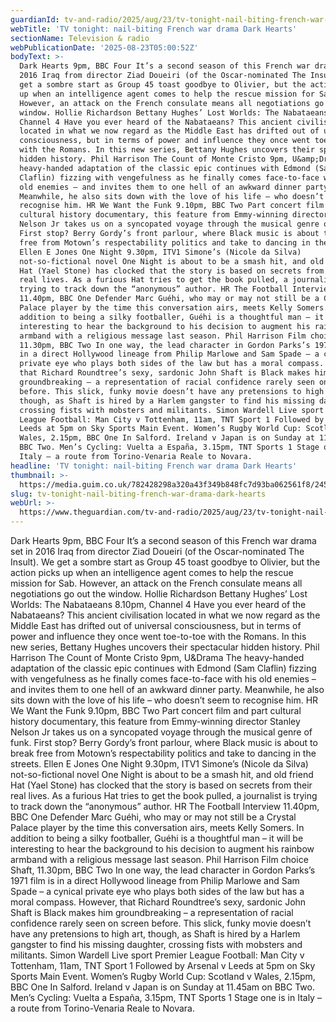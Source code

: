 ```yaml
---
guardianId: tv-and-radio/2025/aug/23/tv-tonight-nail-biting-french-war-drama-dark-hearts
webTitle: 'TV tonight: nail-biting French war drama Dark Hearts'
sectionName: Television & radio
webPublicationDate: '2025-08-23T05:00:52Z'
bodyText: >-
  Dark Hearts 9pm, BBC Four It’s a second season of this French war drama set in
  2016 Iraq from director Ziad Doueiri (of the Oscar-nominated The Insult). We
  get a sombre start as Group 45 toast goodbye to Olivier, but the action picks
  up when an intelligence agent comes to help the rescue mission for Sab.
  However, an attack on the French consulate means all negotiations go out the
  window. Hollie Richardson Bettany Hughes’ Lost Worlds: The Nabataeans 8.10pm,
  Channel 4 Have you ever heard of the Nabataeans? This ancient civilisation
  located in what we now regard as the Middle East has drifted out of universal
  consciousness, but in terms of power and influence they once went toe-to-toe
  with the Romans. In this new series, Bettany Hughes uncovers their spectacular
  hidden history. Phil Harrison The Count of Monte Cristo 9pm, U&amp;Drama The
  heavy-handed adaptation of the classic epic continues with Edmond (Sam
  Claflin) fizzing with vengefulness as he finally comes face-to-face with his
  old enemies – and invites them to one hell of an awkward dinner party.
  Meanwhile, he also sits down with the love of his life – who doesn’t seem to
  recognise him. HR We Want the Funk 9.10pm, BBC Two Part concert film and part
  cultural history documentary, this feature from Emmy-winning director Stanley
  Nelson Jr takes us on a syncopated voyage through the musical genre of funk.
  First stop? Berry Gordy’s front parlour, where Black music is about to break
  free from Motown’s respectability politics and take to dancing in the streets.
  Ellen E Jones One Night 9.30pm, ITV1 Simone’s (Nicole da Silva)
  not-so-fictional novel One Night is about to be a smash hit, and old friend
  Hat (Yael Stone) has clocked that the story is based on secrets from their
  real lives. As a furious Hat tries to get the book pulled, a journalist is
  trying to track down the “anonymous” author. HR The Football Interview
  11.40pm, BBC One Defender Marc Guéhi, who may or may not still be a Crystal
  Palace player by the time this conversation airs, meets Kelly Somers. In
  addition to being a silky footballer, Guéhi is a thoughtful man – it will be
  interesting to hear the background to his decision to augment his rainbow
  armband with a religious message last season. Phil Harrison Film choice Shaft,
  11.30pm, BBC Two In one way, the lead character in Gordon Parks’s 1971 film is
  in a direct Hollywood lineage from Philip Marlowe and Sam Spade – a cynical
  private eye who plays both sides of the law but has a moral compass. However,
  that Richard Roundtree’s sexy, sardonic John Shaft is Black makes him
  groundbreaking – a representation of racial confidence rarely seen on screen
  before. This slick, funky movie doesn’t have any pretensions to high art,
  though, as Shaft is hired by a Harlem gangster to find his missing daughter,
  crossing fists with mobsters and militants. Simon Wardell Live sport Premier
  League Football: Man City v Tottenham, 11am, TNT Sport 1 Followed by Arsenal v
  Leeds at 5pm on Sky Sports Main Event. Women’s Rugby World Cup: Scotland v
  Wales, 2.15pm, BBC One In Salford. Ireland v Japan is on Sunday at 11.45am on
  BBC Two. Men’s Cycling: Vuelta a España, 3.15pm, TNT Sports 1 Stage one is in
  Italy – a route from Torino-Venaria Reale to Novara.
headline: 'TV tonight: nail-biting French war drama Dark Hearts'
thumbnail: >-
  https://media.guim.co.uk/782428298a320a43f349b848fc7d93ba062561f8/245_0_1668_1334/500.jpg
slug: tv-tonight-nail-biting-french-war-drama-dark-hearts
webUrl: >-
  https://www.theguardian.com/tv-and-radio/2025/aug/23/tv-tonight-nail-biting-french-war-drama-dark-hearts
---
```

Dark Hearts 9pm, BBC Four It’s a second season of this French war drama set in 2016 Iraq from director Ziad Doueiri (of the Oscar-nominated The Insult). We get a sombre start as Group 45 toast goodbye to Olivier, but the action picks up when an intelligence agent comes to help the rescue mission for Sab. However, an attack on the French consulate means all negotiations go out the window. Hollie Richardson Bettany Hughes’ Lost Worlds: The Nabataeans 8.10pm, Channel 4 Have you ever heard of the Nabataeans? This ancient civilisation located in what we now regard as the Middle East has drifted out of universal consciousness, but in terms of power and influence they once went toe-to-toe with the Romans. In this new series, Bettany Hughes uncovers their spectacular hidden history. Phil Harrison The Count of Monte Cristo 9pm, U&amp;Drama The heavy-handed adaptation of the classic epic continues with Edmond (Sam Claflin) fizzing with vengefulness as he finally comes face-to-face with his old enemies – and invites them to one hell of an awkward dinner party. Meanwhile, he also sits down with the love of his life – who doesn’t seem to recognise him. HR We Want the Funk 9.10pm, BBC Two Part concert film and part cultural history documentary, this feature from Emmy-winning director Stanley Nelson Jr takes us on a syncopated voyage through the musical genre of funk. First stop? Berry Gordy’s front parlour, where Black music is about to break free from Motown’s respectability politics and take to dancing in the streets. Ellen E Jones One Night 9.30pm, ITV1 Simone’s (Nicole da Silva) not-so-fictional novel One Night is about to be a smash hit, and old friend Hat (Yael Stone) has clocked that the story is based on secrets from their real lives. As a furious Hat tries to get the book pulled, a journalist is trying to track down the “anonymous” author. HR The Football Interview 11.40pm, BBC One Defender Marc Guéhi, who may or may not still be a Crystal Palace player by the time this conversation airs, meets Kelly Somers. In addition to being a silky footballer, Guéhi is a thoughtful man – it will be interesting to hear the background to his decision to augment his rainbow armband with a religious message last season. Phil Harrison Film choice Shaft, 11.30pm, BBC Two In one way, the lead character in Gordon Parks’s 1971 film is in a direct Hollywood lineage from Philip Marlowe and Sam Spade – a cynical private eye who plays both sides of the law but has a moral compass. However, that Richard Roundtree’s sexy, sardonic John Shaft is Black makes him groundbreaking – a representation of racial confidence rarely seen on screen before. This slick, funky movie doesn’t have any pretensions to high art, though, as Shaft is hired by a Harlem gangster to find his missing daughter, crossing fists with mobsters and militants. Simon Wardell Live sport Premier League Football: Man City v Tottenham, 11am, TNT Sport 1 Followed by Arsenal v Leeds at 5pm on Sky Sports Main Event. Women’s Rugby World Cup: Scotland v Wales, 2.15pm, BBC One In Salford. Ireland v Japan is on Sunday at 11.45am on BBC Two. Men’s Cycling: Vuelta a España, 3.15pm, TNT Sports 1 Stage one is in Italy – a route from Torino-Venaria Reale to Novara.
